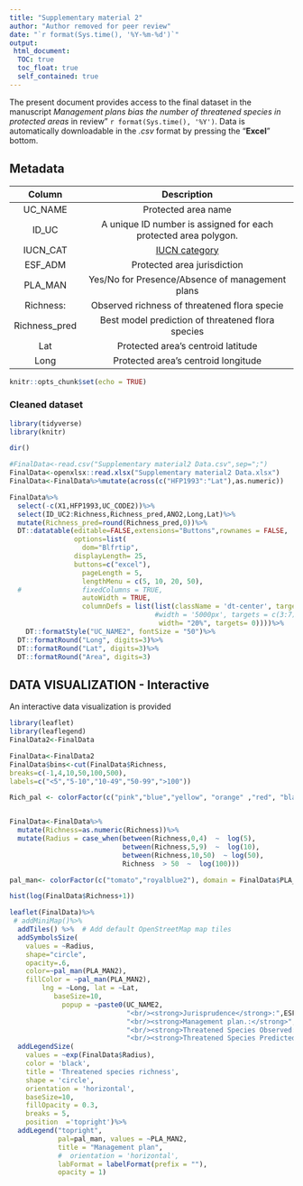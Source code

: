 ```yaml
---
title: "Supplementary material 2"
author: "Author removed for peer review"
date: "`r format(Sys.time(), '%Y-%m-%d')`"
output: 
 html_document:
  TOC: true
  toc_float: true 
  self_contained: true
---
```


The present document provides access to the final dataset in the manuscript *Management plans bias the number of threatened species in protected areas* in review" `r format(Sys.time(), '%Y')`. Data is automatically downloadable in the *.csv* format by pressing the "**Excel**" bottom.

## Metadata

| **Column**    | **Description**                                                                             |
| :-----------: | :-----------------------------------------------------------------------------------------: |
| UC_NAME      | Protected area name                                                                         |
| ID_UC        | A unique ID number is assigned for each protected area polygon.                             |
| IUCN_CAT     | [IUCN category](https://www.iucn.org/theme/protected-areas/about/protected-area-categories) |
| ESF_ADM      | Protected area jurisdiction                                                                 |
| PLA_MAN      | Yes/No for Presence/Absence of management plans                                             |
| Richness:     | Observed richness of threatened flora specie                                                |
| Richness_pred | Best model prediction of threatened flora species                                           |
| Lat           | Protected area's centroid latitude                                                          |
| Long          | Protected area's centroid longitude                                                         |



```r
knitr::opts_chunk$set(echo = TRUE)
```

### Cleaned dataset

```r
library(tidyverse)
library(knitr)

dir()

#FinalData<-read.csv("Supplementary material2 Data.csv",sep=";")
FinalData<-openxlsx::read.xlsx("Supplementary material2 Data.xlsx")
FinalData<-FinalData%>%mutate(across(c("HFP1993":"Lat"),as.numeric))
```

```r
FinalData%>%
  select(-c(X1,HFP1993,UC_CODE2))%>%
  select(ID_UC2:Richness,Richness_pred,ANO2,Long,Lat)%>%
  mutate(Richness_pred=round(Richness_pred,0))%>%
  DT::datatable(editable=FALSE,extensions="Buttons",rownames = FALSE,
                options=list(
                  dom="Blfrtip",
                displayLength= 25,
                buttons=c("excel"),
                  pageLength = 5,
                  lengthMenu = c(5, 10, 20, 50),
  #               fixedColumns = TRUE,
                  autoWidth = TRUE,
                  columnDefs = list(list(className = 'dt-center', targets = c(2:8),
                                    #width = '5000px', targets = c(3:7),
                                     width= "20%", targets= 0))))%>%
    DT::formatStyle("UC_NAME2", fontSize = "50")%>%
  DT::formatRound("Long", digits=3)%>%
  DT::formatRound("Lat", digits=3)%>%
  DT::formatRound("Area", digits=3)
```

## DATA VISUALIZATION - Interactive

An interactive data visualization is provided

```r
library(leaflet)
library(leaflegend)
FinalData2<-FinalData
```

```r
FinalData<-FinalData2
FinalData$bins<-cut(FinalData$Richness,
breaks=c(-1,4,10,50,100,500),
labels=c("<5","5-10","10-49","50-99",">100"))

Rich_pal <- colorFactor(c("pink","blue","yellow", "orange" ,"red", "black"), domain = FinalData$bins)


FinalData<-FinalData%>%
  mutate(Richness=as.numeric(Richness))%>%
  mutate(Radius = case_when(between(Richness,0,4)  ~  log(5),
                            between(Richness,5,9)  ~  log(10),
                            between(Richness,10,50)  ~ log(50),
                            Richness  > 50  ~  log(100)))

pal_man<- colorFactor(c("tomato","royalblue2"), domain = FinalData$PLA_MAN2)
```

```r
hist(log(FinalData$Richness+1))
```

```r

leaflet(FinalData)%>%
 # addMiniMap()%>%  
  addTiles() %>%  # Add default OpenStreetMap map tiles
  addSymbolsSize(
    values = ~Radius,
    shape="circle",
    opacity=.6,
    color=~pal_man(PLA_MAN2),
    fillColor = ~pal_man(PLA_MAN2),
        lng = ~Long, lat = ~Lat,
           baseSize=10,
             popup = ~paste0(UC_NAME2,
                             "<br/><strong>Jurisprudence</strong>:",ESF_ADM2,
                             "<br/><strong>Management plan.:</strong>",PLA_MAN2,
                             "<br/><strong>Threatened Species Observed:</strong>",Richness,
                             "<br/><strong>Threatened Species Predicted:</strong>",round(Richness_pred),0))%>%
  addLegendSize(
    values = ~exp(FinalData$Radius),
    color = 'black',
    title = 'Threatened species richness',
    shape = 'circle',
    orientation = 'horizontal',
    baseSize=10,
    fillOpacity = 0.3,
    breaks = 5,
    position  ='topright')%>%
  addLegend("topright", 
            pal=pal_man, values = ~PLA_MAN2,
            title = "Management plan",
            #  orientation = 'horizontal',
            labFormat = labelFormat(prefix = ""),
            opacity = 1)
  
```
